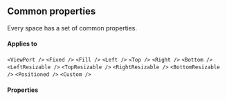 
<CommonHeader />

<Meta title="React Spaces/Common properties" />

## Common properties

Every space has a set of common properties.

#### Applies to

`<ViewPort />` `<Fixed />` `<Fill />` `<Left />` `<Top />` `<Right />` `<Bottom />` `<LeftResizable />` `<TopResizable />` `<RightResizable />` `<BottomResizable />` `<Positioned />` `<Custom />`

#### Properties

<PropsTable>
	<StandardProps />
</PropsTable>
